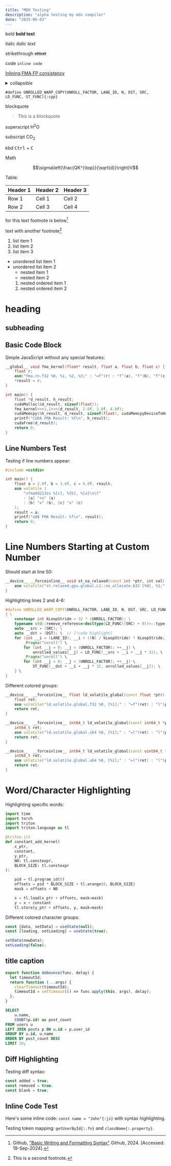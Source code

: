 ---
title: "MDX Testing"
description: "alpha testing my mdx compiler"
date: "2025-06-03"
---

bold **bold text**

italic *italic text*

strikethrough ~~sttext~~

code `inline code`

[Inlining FMA FP consistency](https://siboehm.com/articles/23/Inlining-FMA-FP-consistency)

<details><summary>collapsible</summary>
 
Tada! 🎉
 
</details>

`#define UNROLLED_WARP_COPY(UNROLL_FACTOR, LANE_ID, N, DST, SRC, LD_FUNC, ST_FUNC){:cpp}`

blockquote

> This is a blockquote

superscript H<sup>2</sup>O

subscript CO<sub>2</sub>

kbd <kbd>Ctrl</kbd> + <kbd>C</kbd>

Math

$$\sigma\left(\frac{QK^{\top}}{\sqrt{d}}\right)V$$

Table:

| Header 1 | Header 2 | Header 3 |
| -------- | -------- | -------- |
| Row 1    | Cell 1   | Cell 2   |
| Row 2    | Cell 3   | Cell 4   |

for this text footnote is below[^1]

text with another footnote[^2]

1. list item 1
2. list item 2
3. list item 3

- unordered list item 1
- unordered list item 2
  - nested item 1
  - nested item 2
  1. nested ordered item 1
  2. nested ordered item 2


# heading

## subheading

## Basic Code Block

Simple JavaScript without any special features:

```cpp showLineNumbers
__global__ void fma_kernel(float* result, float a, float b, float c) {
    float r;
    asm("fma.rn.f32 %0, %1, %2, %3;" : "=f"(r) : "f"(a), "f"(b), "f"(c));
    *result = r;
}

int main() {
    float *d_result, h_result;
    cudaMalloc(&d_result, sizeof(float));
    fma_kernel<<<1,1>>>(d_result, 2.0f, 3.0f, 4.0f);
    cudaMemcpy(&h_result, d_result, sizeof(float), cudaMemcpyDeviceToHost);
    printf("CUDA FMA Result: %f\n", h_result);
    cudaFree(d_result);
    return 0;
}
```

## Line Numbers Test

Testing if line numbers appear:

```cpp showLineNumbers
#include <cstdio>

int main() {
    float a = 2.0f, b = 3.0f, c = 4.0f, result;
    asm volatile (
        "vfmadd213ss %[c], %[b], %[a]\n\t"
        : [a] "+x" (a)
        : [b] "x" (b), [c] "x" (c)
    );
    result = a;
    printf("x86 FMA Result: %f\n", result);
    return 0;
}
```

# Line Numbers Starting at Custom Number

Should start at line 50:

```cpp showLineNumbers{50}
__device__ __forceinline__ void st_na_relaxed(const int *ptr, int val) {
    asm volatile("st.relaxed.gpu.global.L1::no_allocate.b32 [%0], %1;" : : "l"(ptr), "r"(val));
}
```

Highlighting lines 2 and 4-6:

```cpp showLineNumbers {2,4-6}
#define UNROLLED_WARP_COPY(UNROLL_FACTOR, LANE_ID, N, DST, SRC, LD_FUNC, ST_FUNC) \
{ \
    constexpr int kLoopStride = 32 * (UNROLL_FACTOR); \
    typename std::remove_reference<decltype(LD_FUNC((SRC) + 0))>::type unrolled_values[(UNROLL_FACTOR)]; \
    auto __src = (SRC); \
    auto __dst = (DST); \  // [!code highlight]
    for (int __i = (LANE_ID); __i < ((N) / kLoopStride) * kLoopStride; __i += kLoopStride) { \
        _Pragma("unroll") \
        for (int __j = 0; __j < (UNROLL_FACTOR); ++__j) \
            unrolled_values[__j] = LD_FUNC(__src + __i + __j * 32); \
        _Pragma("unroll") \
        for (int __j = 0; __j < (UNROLL_FACTOR); ++__j) \
            ST_FUNC(__dst + __i + __j * 32, unrolled_values[__j]); \
    } \
}
```

Different colored groups:

```cpp
__device__  __forceinline__ float ld_volatile_global(const float *ptr) {
    float ret;
    asm volatile("ld.volatile.global.f32 %0, [%1];" : "=f"(ret) : "l"(ptr));
    return ret;
}

__device__  __forceinline__ int64_t ld_volatile_global(const int64_t *ptr) {
    int64_t ret;
    asm volatile("ld.volatile.global.s64 %0, [%1];" : "=l"(ret) : "l"(ptr));
    return ret;
}

__device__  __forceinline__ int64_t ld_volatile_global(const uint64_t *ptr) {
    int64_t ret;
    asm volatile("ld.volatile.global.u64 %0, [%1];" : "=l"(ret) : "l"(ptr));
    return ret;
}
```

# Word/Character Highlighting

Highlighting specific words:

```python /triton/
import time
import torch
import triton
import triton.language as tl

@triton.jit
def constant_add_kernel(
    x_ptr,
    constant,
    y_ptr,
    N0: tl.constexpr,
    BLOCK_SIZE: tl.constexpr
):

    pid = tl.program_id(0)
    offsets = pid * BLOCK_SIZE + tl.arange(0, BLOCK_SIZE)
    mask = offsets < N0

    x = tl.load(x_ptr + offsets, mask=mask)
    y = x + constant
    tl.store(y_ptr + offsets, y, mask=mask)
```
Different colored character groups:

```javascript /data/#variable /setData/#setter /loading/#variable /setLoading/#setter
const [data, setData] = useState(null);
const [loading, setLoading] = useState(true);

setData(newData);
setLoading(false);
```

## title caption

```javascript title="utils/helpers.js"
export function debounce(func, delay) {
  let timeoutId;
  return function (...args) {
    clearTimeout(timeoutId);
    timeoutId = setTimeout(() => func.apply(this, args), delay);
  };
}
```

```sql caption="Query to get top users by post count"
SELECT
    u.name,
    COUNT(p.id) as post_count
FROM users u
LEFT JOIN posts p ON u.id = p.user_id
GROUP BY u.id, u.name
ORDER BY post_count DESC
LIMIT 10;
```

## Diff Highlighting

Testing diff syntax:

```js
const added = true; 
const removed = true;
const blank = true;
```

## Inline Code Test

Here's some inline code: `const name = "John"{:js}` with syntax highlighting.

Testing token mapping: `getUserById{:.fn}` and `className{:.property}`.


[^1]: Github, ["Basic Writing and Formatting Syntax"](https://docs.github.com/en/github/writing-on-github/basic-writing-and-formatting-syntax) Github, 2024. [Accessed: 19-Sep-2024].
[^2]: This is a second footnote.
